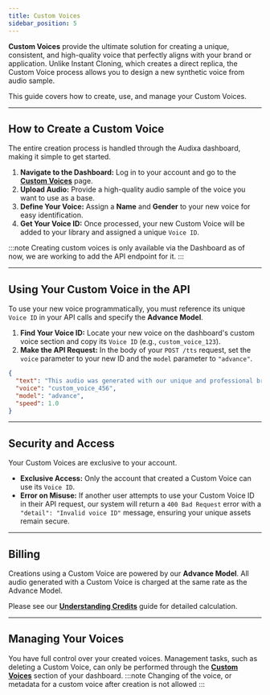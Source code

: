 ```yaml
---
title: Custom Voices
sidebar_position: 5
---
```


**Custom Voices** provide the ultimate solution for creating a unique, consistent, and high-quality voice that perfectly aligns with your brand or application. Unlike Instant Cloning, which creates a direct replica, the Custom Voice process allows you to design a new synthetic voice from audio sample.

This guide covers how to create, use, and manage your Custom Voices.

---

## How to Create a Custom Voice

The entire creation process is handled through the Audixa dashboard, making it simple to get started.

1.  **Navigate to the Dashboard:** Log in to your account and go to the [**Custom Voices**](https://audixa.ai/dashboard/custom) page.
2.  **Upload Audio:** Provide a high-quality audio sample of the voice you want to use as a base.
3.  **Define Your Voice:** Assign a **Name** and **Gender** to your new voice for easy identification.
4.  **Get Your Voice ID:** Once processed, your new Custom Voice will be added to your library and assigned a unique `Voice ID`.

:::note
Creating custom voices is only available via the Dashboard as of now, we are working to add the API endpoint for it.
:::

---

## Using Your Custom Voice in the API

To use your new voice programmatically, you must reference its unique `Voice ID` in your API calls and specify the **Advance Model**.

1.  **Find Your Voice ID:** Locate your new voice on the dashboard's custom voice section and copy its `Voice ID` (e.g., `custom_voice_123`).
2.  **Make the API Request:** In the body of your `POST /tts` request, set the `voice` parameter to your new ID and the `model` parameter to `"advance"`.

```json title="Example POST /tts Request with a Custom Voice"
{
  "text": "This audio was generated with our unique and professional brand voice.",
  "voice": "custom_voice_456",
  "model": "advance",
  "speed": 1.0
}
````

-----

## Security and Access

Your Custom Voices are exclusive to your account.

  - **Exclusive Access:** Only the account that created a Custom Voice can use its `Voice ID`.
  - **Error on Misuse:** If another user attempts to use your Custom Voice ID in their API request, our system will return a `400 Bad Request` error with a `"detail": "Invalid voice ID"` message, ensuring your unique assets remain secure.

-----

## Billing

Creations using a Custom Voice are powered by our **Advance Model**. All audio generated with a Custom Voice is charged at the same rate as the Advance Model.

Please see our [**Understanding Credits**](/api/credits) guide for detailed calculation.

-----

## Managing Your Voices

You have full control over your created voices. Management tasks, such as deleting a Custom Voice, can only be performed through the [**Custom Voices**](https://audixa.ai/dashboard/custom) section of your dashboard.
:::note
Changing of the voice, or metadata for a custom voice after creation is not allowed
:::